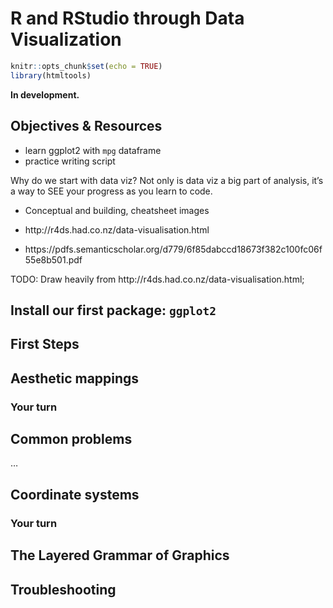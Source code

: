 # R and RStudio through Data Visualization {#viz}

```r
knitr::opts_chunk$set(echo = TRUE)
library(htmltools)
```

**In development.** 

## Objectives & Resources

- learn ggplot2 with `mpg` dataframe
- practice writing script


Why do we start with data viz? Not only is data viz a big part of analysis, it’s a way to SEE your progress as you learn to code.

- Conceptual and building, cheatsheet images

- http://r4ds.had.co.nz/data-visualisation.html
- https://pdfs.semanticscholar.org/d779/6f85dabccd18673f382c100fc06f55e8b501.pdf

TODO: Draw heavily from http://r4ds.had.co.nz/data-visualisation.html; 

## Install our first package: `ggplot2`

## First Steps

## Aesthetic mappings

### Your turn

## Common problems

...

## Coordinate systems

### Your turn

## The Layered Grammar of Graphics

## Troubleshooting

